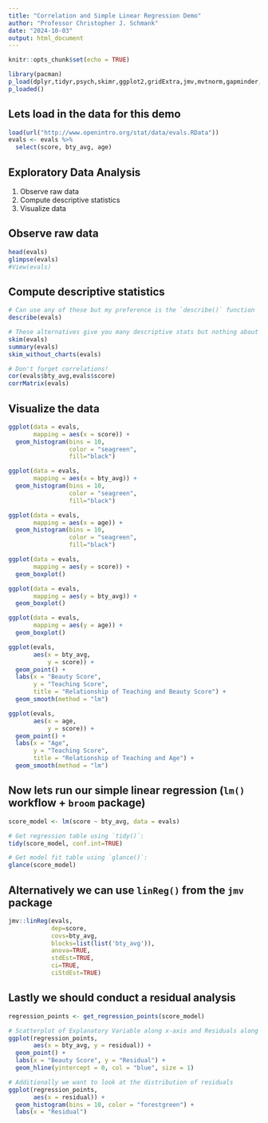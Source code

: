 ---
title: "Correlation and Simple Linear Regression Demo"
author: "Professor Christopher J. Schmank"
date: "2024-10-03"
output: html_document
---

```{r setup, include=FALSE}
knitr::opts_chunk$set(echo = TRUE)
```

```{r}
library(pacman)
p_load(dplyr,tidyr,psych,skimr,ggplot2,gridExtra,jmv,mvtnorm,gapminder,moderndive,forcats,broom,janitor)
p_loaded()
```

## Lets load in the data for this demo

```{r}
load(url("http://www.openintro.org/stat/data/evals.RData"))
evals <- evals %>%
  select(score, bty_avg, age)
```

## Exploratory Data Analysis

1. Observe raw data
1. Compute descriptive statistics
1. Visualize data

## Observe raw data

```{r}
head(evals)
glimpse(evals)
#View(evals)
```

## Compute descriptive statistics

```{r}
# Can use any of these but my preference is the `describe()` function
describe(evals)

# These alternatives give you many descriptive stats but nothing about normality
skim(evals)
summary(evals)
skim_without_charts(evals)

# Don't forget correlations!
cor(evals$bty_avg,evals$score)
corrMatrix(evals)
```

## Visualize the data

```{r}
ggplot(data = evals, 
       mapping = aes(x = score)) +
  geom_histogram(bins = 10, 
                 color = "seagreen", 
                 fill="black")

ggplot(data = evals, 
       mapping = aes(x = bty_avg)) +
  geom_histogram(bins = 10, 
                 color = "seagreen", 
                 fill="black")

ggplot(data = evals, 
       mapping = aes(x = age)) +
  geom_histogram(bins = 10, 
                 color = "seagreen", 
                 fill="black")
```

```{r}
ggplot(data = evals, 
       mapping = aes(y = score)) +
  geom_boxplot()

ggplot(data = evals, 
       mapping = aes(y = bty_avg)) +
  geom_boxplot()

ggplot(data = evals, 
       mapping = aes(y = age)) +
  geom_boxplot()
```

```{r}
ggplot(evals, 
       aes(x = bty_avg, 
           y = score)) +
  geom_point() +
  labs(x = "Beauty Score", 
       y = "Teaching Score",
       title = "Relationship of Teaching and Beauty Score") +
  geom_smooth(method = "lm")

ggplot(evals, 
       aes(x = age, 
           y = score)) +
  geom_point() +
  labs(x = "Age", 
       y = "Teaching Score",
       title = "Relationship of Teaching and Age") +
  geom_smooth(method = "lm")
```


## Now lets run our simple linear regression (`lm()` workflow + `broom` package)
```{r}
score_model <- lm(score ~ bty_avg, data = evals)

# Get regression table using `tidy()`:
tidy(score_model, conf.int=TRUE)

# Get model fit table using `glance()`:
glance(score_model)
```

## Alternatively we can use `linReg()` from the `jmv` package
```{r}
jmv::linReg(evals,
            dep=score,
            covs=bty_avg,
            blocks=list(list('bty_avg')),
            anova=TRUE,
            stdEst=TRUE,
            ci=TRUE,
            ciStdEst=TRUE)
```

## Lastly we should conduct a residual analysis

```{r}

regression_points <- get_regression_points(score_model)

# Scatterplot of Explanatory Variable along x-axis and Residuals along y-axis
ggplot(regression_points, 
       aes(x = bty_avg, y = residual)) +
  geom_point() +
  labs(x = "Beauty Score", y = "Residual") +
  geom_hline(yintercept = 0, col = "blue", size = 1)

# Additionally we want to look at the distribution of residuals
ggplot(regression_points, 
       aes(x = residual)) +
  geom_histogram(bins = 10, color = "forestgreen") +
  labs(x = "Residual")

```

